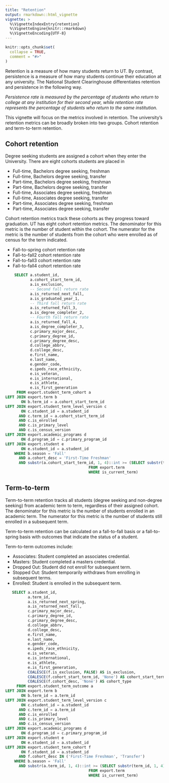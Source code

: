 ```yaml
---
title: "Retention"
output: rmarkdown::html_vignette
vignette: >
  %\VignetteIndexEntry{retention}
  %\VignetteEngine{knitr::rmarkdown}
  %\VignetteEncoding{UTF-8}
---
```


```r
knitr::opts_chunk$set(
  collapse = TRUE,
  comment = "#>"
)
```

Retention is a measure of how many students return to UT. By contrast, persistence is a measure of how many students continue their education at any university. The National Student Clearinghouse differentiates retention and persistence in the following way.

*Persistence rate is measured by the percentage of students who return to college at any institution for their second year, while retention rate represents the percentage of students who return to the same institution.*

This vignette will focus on the metrics involved in retention. The university's retention metrics can be broadly broken into two groups. Cohort retention and term-to-term retention.  

## Cohort retention

Degree seeking students are assigned a cohort when they enter the University. There are eight cohorts students are placed in 

- Full-time, Bachelors degree seeking, freshman
- Full-time, Bachelors degree seeking, transfer
- Part-time, Bachelors degree seeking, freshman
- Part-time, Bachelors degree seeking, transfer
- Full-time, Associates degree seeking, freshman
- Full-time, Associates degree seeking, transfer
- Part-time, Associates degree seeking, freshman
- Part-time, Associates degree seeking, transfer

Cohort retention metrics track these cohorts as they progress toward graduation. UT has eight cohort retention metrics. The denominator for this metric is the number of student within the cohort. The numerator for the metric is the number of students from the cohort who were enrolled as of census for the term indicated.

- Fall-to-spring cohort retention rate
- Fall-to-fall2 cohort retention rate 
- Fall-to-fall3 cohort retention rate 
- Fall-to-fall4 cohort retention rate

```sql
    SELECT a.student_id,
           a.cohort_start_term_id,
           a.is_exclusion,
           -- Second fall return rate
           a.is_returned_next_fall,
           a.is_graduated_year_1,
           -- Third fall return rate
           a.is_returned_fall_3,
           a.is_degree_completer_2,
           -- Fourth fall return rate
           a.is_returned_fall_4,
           a.is_degree_completer_3,
           c.primary_major_desc,
           c.primary_degree_id,
           c.primary_degree_desc,
           d.college_abbrv,
           d.college_desc,
           e.first_name,
           e.last_name,
           e.gender_code,
           e.ipeds_race_ethnicity,
           e.is_veteran,
           e.is_international,
           e.is_athlete,
           e.is_first_generation
     FROM export.student_term_cohort a
LEFT JOIN export.term b
       ON b.term_id = a.cohort_start_term_id
LEFT JOIN export.student_term_level_version c
       ON c.student_id = a.student_id
      AND c.term_id = a.cohort_start_term_id
      AND c.is_enrolled
      AND c.is_primary_level
      AND c.is_census_version
LEFT JOIN export.academic_programs d
       ON d.program_id = c.primary_program_id
LEFT JOIN export.student e
       ON e.student_id = a.student_id
    WHERE b.season = 'Fall'
      AND a.cohort_desc = 'First-Time Freshman'
      AND substr(a.cohort_start_term_id, 1, 4)::int >= (SELECT substr(term_id, 1, 4)::int - 5
                                     FROM export.term
                                     WHERE is_current_term)

```


## Term-to-term

Term-to-term retention tracks all students (degree seeking and non-degree seeking) from academic term to term, regardless of their assigned cohort. The denominator for this metric is the number of students enrolled in an academic term. The numerator for this metric is the number of students still enrolled in a subsequent term. 

Term-to-term retention can be calculated on a fall-to-fall basis or a fall-to-spring basis with outcomes that indicate the status of a student.

Term-to-term outcomes include:

  - Associates: Student completed an associates credential.
  - Masters: Student completed a masters credential.
  - Dropped Out: Student did not enroll for subsequent term.
  - Stopped Out: Student temporarily withdraws from enrolling in subsequent terms.
  - Enrolled: Student is enrolled in the subsequent term.
  
```sql
   SELECT a.student_id,
          a.term_id,
          a.is_returned_next_spring,
          a.is_returned_next_fall,
          c.primary_major_desc,
          c.primary_degree_id,
          c.primary_degree_desc,
          d.college_abbrv,
          d.college_desc,
          e.first_name,
          e.last_name,
          e.gender_code,
          e.ipeds_race_ethnicity,
          e.is_veteran,
          e.is_international,
          e.is_athlete,
          e.is_first_generation,
          COALESCE(f.is_exclusion, FALSE) AS is_exclusion,
          COALESCE(f.cohort_start_term_id, 'None') AS cohort_start_term_id,
          COALESCE(f.cohort_desc, 'None') AS cohort_type
     FROM export.student_term_outcome a
LEFT JOIN export.term b
       ON b.term_id = a.term_id
LEFT JOIN export.student_term_level_version c
       ON c.student_id = a.student_id
      AND c.term_id = a.term_id
      AND c.is_enrolled
      AND c.is_primary_level
      AND c.is_census_version
LEFT JOIN export.academic_programs d
       ON d.program_id = c.primary_program_id
LEFT JOIN export.student e
       ON e.student_id = a.student_id
LEFT JOIN export.student_term_cohort f
       ON f.student_id = a.student_id
      AND f.cohort_desc IN ('First-Time Freshman', 'Transfer')
    WHERE b.season = 'Fall'
      AND substr(a.term_id, 1, 4)::int >= (SELECT substr(term_id, 1, 4)::int - 5
                                     FROM export.term
                                     WHERE is_current_term)
```
  

